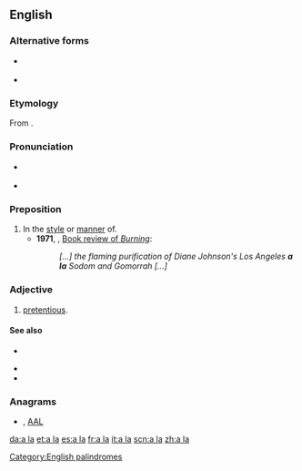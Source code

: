 {{also|Appendix:Variations of "ala"}}
==English==

===Alternative forms===
* {{l|en|à la}} {{qualifier|less common}}
* {{l|en|ala}} {{qualifier|colloquial}}

===Etymology===
From {{etyl|fr|en}} {{m|fr|à la}}.

===Pronunciation===
* {{a|UK}} {{IPA|/æ læ/|lang=en}}
* {{a|US}} {{IPA|/ɑ lɑ/|lang=en}}

===Preposition===
{{en-prep}}

# In the [[style]] or [[manner]] of.
#* '''1971''', ''{{w|The New York Times}}'', [http://web.archive.org/20090410083445/http://www.nytimes.com/books/00/04/16/specials/johnson-burning.html Book review of ''Burning'']:
#*: ''[...] the flaming purification of Diane Johnson's Los Angeles '''a la''' Sodom and Gomorrah [...]''

===Adjective===
{{en-adj|-}}

# {{lb|en|British|slang}} [[pretentious]].

====See also====
* {{l|en|-esque}}
<!--Note: these come from French and so do not count as "Derived terms" for the English term-->
* {{l|en|a la carte}}
* {{l|en|a la mode}}

===Anagrams===
* {{l|en|aal}} , [[AAL#English|AAL]]

[[Category:English palindromes]]

[[da:a la]]
[[et:a la]]
[[es:a la]]
[[fr:a la]]
[[it:a la]]
[[scn:a la]]
[[zh:a la]]